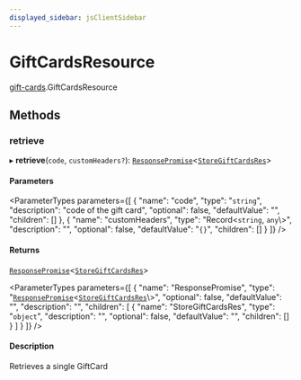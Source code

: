 ```yaml
---
displayed_sidebar: jsClientSidebar
---
```



# GiftCardsResource

[gift-cards](../../modules/gift_cards.mdx).GiftCardsResource

## Methods

### retrieve

▸ **retrieve**(`code`, `customHeaders?`): [`ResponsePromise`](../../swaps/modules/swaps.internal.mdx#responsepromise)<[`StoreGiftCardsRes`](../../internal/modules/admin_discounts.internal.internal.mdx#storegiftcardsres)\>

#### Parameters

<ParameterTypes parameters={[
  {
    "name": "code",
    "type": "`string`",
    "description": "code of the gift card",
    "optional": false,
    "defaultValue": "",
    "children": []
  },
  {
    "name": "customHeaders",
    "type": "Record<`string`, `any`\\>",
    "description": "",
    "optional": false,
    "defaultValue": "`{}`",
    "children": []
  }
]} />

#### Returns

[`ResponsePromise`](../../swaps/modules/swaps.internal.mdx#responsepromise)<[`StoreGiftCardsRes`](../../internal/modules/admin_discounts.internal.internal.mdx#storegiftcardsres)\>

<ParameterTypes parameters={[
  {
    "name": "ResponsePromise",
    "type": "[`ResponsePromise`](../../swaps/modules/swaps.internal.mdx#responsepromise)<[`StoreGiftCardsRes`](../../internal/modules/admin_discounts.internal.internal.mdx#storegiftcardsres)\\>",
    "optional": false,
    "defaultValue": "",
    "description": "",
    "children": [
      {
        "name": "StoreGiftCardsRes",
        "type": "`object`",
        "description": "",
        "optional": false,
        "defaultValue": "",
        "children": []
      }
    ]
  }
]} />

#### Description

Retrieves a single GiftCard
